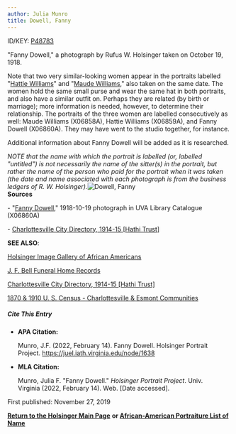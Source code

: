 ```yaml
---
author: Julia Munro
title: Dowell, Fanny
---
```

ID/KEY: [P48783](http://juel.iath.virginia.edu/public_person?person=48783 "P48783")

"Fanny Dowell," a photograph by Rufus W. Holsinger taken on October 19, 1918.

Note that two very similar-looking women appear in the portraits labelled "[Hattie Williams](http://juel.iath.virginia.edu/node/1936 "Williams, Hattie")" and "[Maude Williams](http://juel.iath.virginia.edu/node/1939 "Williams, Maude")," also taken on the same date. The women hold the same small purse and wear the same hat in both portraits, and also have a similar outfit on. Perhaps they are related (by birth or marriage); more information is needed, however, to determine their relationship. The portraits of the three women are labelled consecutively as well: Maude Williams (X06858A), Hattie Williams (X06859A), and Fanny Dowell (X06860A). They may have went to the studio together, for instance.

Additional information about Fanny Dowell will be added as it is researched. 

_NOTE that the name with which the portrait is labelled (or, labelled "untitled") is not necessarily the name of the sitter(s) in the portrait, but rather the name of the person who paid for the portrait when it was taken (the date and name associated with each photograph is from the business ledgers of R. W. Holsinger)._![Dowell, Fanny](https://iiif.lib.virginia.edu/iiif/uva-lib:1049901/full/1000,1337/0/default.jpg "Dowell, Fanny")  
**Sources**

\- "[Fanny Dowell](https://search.lib.virginia.edu/catalog/uva-lib:1049901#?c=0&m=0&s=0&cv=0&xywh=-1285%2C0%2C5353%2C3968 "Dowell, Fanny")," 1918-10-19 photograph in UVA Library Catalogue (X06860A) 

\- [Charlottesville City Directory, 1914-15 \[Hathi Trust\]](https://catalog.hathitrust.org/Record/101954103 "Charlottesville City Directory, 1914-15") 

**SEE ALSO**:

[Holsinger Image Gallery of African Americans](http://rwholsingerphotos.org/images.php "Holsinger Image Gallery of African Americans")

[J. F. Bell Funeral Home Records](http://www2.vcdh.virginia.edu/afam/raceandplace/perl_scripts/funeral_search.html "J. F. Bell Funeral Home Database")

[Charlottesville City Directory, 1914-15 \[Hathi Trust\]](https://catalog.hathitrust.org/Record/101954103 "Charlottesville City Directory, 1914-15") 

[1870 & 1910 U. S. Census - Charlottesville & Esmont Communities](http://www2.vcdh.virginia.edu/afam/raceandplace/census/search_both.html "1870 & 1910 U. S. Census: Charlottesville and Esmont Communities")

##### **Cite This Entry**

*   **APA Citation:**
    
    Munro, J.F. (2022, February 14). Fanny Dowell. Holsinger Portrait Project. https://juel.iath.virginia.edu/node/1638
    
*   **MLA Citation:**
    
    Munro, Julia F. "Fanny Dowell." _Holsinger Portrait Project_. Univ. Virginia (2022, February 14). Web. \[Date accessed\].
    

  
First published: November 27, 2019    

[**Return to the Holsinger Main Page**](http://juel.iath.virginia.edu/node/980) **or [African-American Portraiture List of Name](http://juel.iath.virginia.edu/node/996)**
